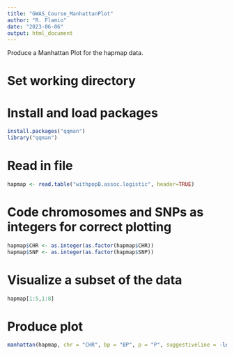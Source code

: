 ```yaml
---
title: "GWAS_Course_ManhattanPlot"
author: "R. Flamio"
date: "2023-06-06"
output: html_document
---
```


Produce a Manhattan Plot for the hapmap data. 

# Set working directory

# Install and load packages

```r

install.packages("qqman")
library("qqman")

```

# Read in file

```r

hapmap <- read.table("withpopB.assoc.logistic", header=TRUE)

```

# Code chromosomes and SNPs as integers for correct plotting

```r

hapmap$CHR <- as.integer(as.factor(hapmap$CHR))
hapmap$SNP <- as.integer(as.factor(hapmap$SNP))

```

# Visualize a subset of the data 

```r

hapmap[1:5,1:8]

```

# Produce plot 

```r

manhattan(hapmap, chr = "CHR", bp = "BP", p = "P", suggestiveline = -log10(0.01/nrow(hapmap)), genomewideline = -log10(0.001/nrow(hapmap)), ylim=c(0,10))


```




